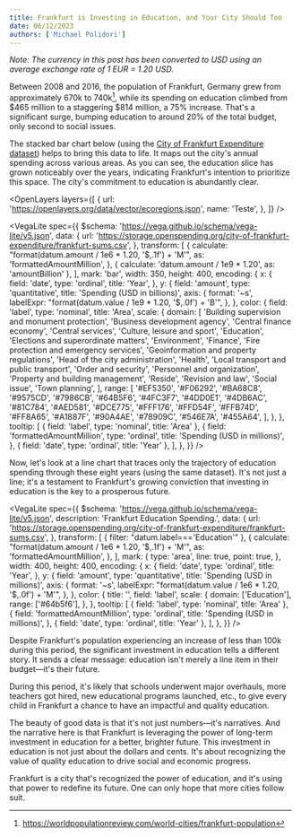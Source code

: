 ```yaml
---
title: Frankfurt is Investing in Education, and Your City Should Too
date: 06/12/2023
authors: ['Michael Polidori']
---
```


_Note: The currency in this post has been converted to USD using an average exchange rate of 1 EUR = 1.20 USD._

Between 2008 and 2016, the population of Frankfurt, Germany grew from approximately 670k to 740k[^1], while
its spending on education climbed from \$465 million to a staggering \$814 million, a 75% increase. That's a
significant surge, bumping education to around 20% of the total budget, only second to social issues.

The stacked bar chart below (using the [City of Frankfurt Expenditure dataset](https://www.openspending.org/@os-data/city-of-frankfurt-expenditure))
helps to bring this data to life. It maps out the city's annual spending across various areas. As you can see,
the education slice has grown noticeably over the years, indicating Frankfurt's intention to prioritize this space.
The city's commitment to education is abundantly clear.

<Map data="https://openlayers.org/data/vector/ecoregions.json" />

<OpenLayers
  layers={[
    {
      url: 'https://openlayers.org/data/vector/ecoregions.json',
      name: 'Teste',
    },
  ]}
/>

<VegaLite
  spec={{
    $schema: 'https://vega.github.io/schema/vega-lite/v5.json',
    data: {
      url: 'https://storage.openspending.org/city-of-frankfurt-expenditure/frankfurt-sums.csv',
    },
    transform: [
      {
        calculate: "format(datum.amount / 1e6 * 1.20, '$,.1f') + 'M'",
        as: 'formattedAmountMillion',
      },
      { calculate: 'datum.amount / 1e9 * 1.20', as: 'amountBillion' },
    ],
    mark: 'bar',
    width: 350,
    height: 400,
    encoding: {
      x: {
        field: 'date',
        type: 'ordinal',
        title: 'Year',
      },
      y: {
        field: 'amount',
        type: 'quantitative',
        title: 'Spending (USD in billions)',
        axis: {
          format: '~s',
          labelExpr: "format(datum.value / 1e9 * 1.20, '$,.0f') + 'B'",
        },
      },
      color: {
        field: 'label',
        type: 'nominal',
        title: 'Area',
        scale: {
          domain: [
            'Building supervision and monument protection',
            'Business development agency',
            'Central finance economy',
            'Central services',
            'Culture, leisure and sport',
            'Education',
            'Elections and superordinate matters',
            'Environment',
            'Finance',
            'Fire protection and emergency services',
            'Geoinformation and property regulations',
            'Head of the city administration',
            'Health',
            'Local transport and public transport',
            'Order and security',
            'Personnel and organization',
            'Property and building management',
            'Reside',
            'Revision and law',
            'Social issue',
            'Town planning',
          ],
          range: [
            '#EF5350',
            '#F06292',
            '#BA68C8',
            '#9575CD',
            '#7986CB',
            '#64B5F6',
            '#4FC3F7',
            '#4DD0E1',
            '#4DB6AC',
            '#81C784',
            '#AED581',
            '#DCE775',
            '#FFF176',
            '#FFD54F',
            '#FFB74D',
            '#FF8A65',
            '#A1887F',
            '#90A4AE',
            '#78909C',
            '#546E7A',
            '#455A64',
          ],
        },
      },
      tooltip: [
        { field: 'label', type: 'nominal', title: 'Area' },
        {
          field: 'formattedAmountMillion',
          type: 'ordinal',
          title: 'Spending (USD in millions)',
        },
        { field: 'date', type: 'ordinal', title: 'Year' },
      ],
    },
  }}
/>

Now, let's look at a line chart that traces only the trajectory of education spending through these eight
years (using the same dataset). It's not just a line; it's a testament to Frankfurt's growing conviction that investing in education is
the key to a prosperous future.

<VegaLite
  spec={{
    $schema: 'https://vega.github.io/schema/vega-lite/v5.json',
    description: 'Frankfurt Education Spending.',
    data: {
      url: 'https://storage.openspending.org/city-of-frankfurt-expenditure/frankfurt-sums.csv',
    },
    transform: [
      { filter: "datum.label==='Education'" },
      {
        calculate: "format(datum.amount / 1e6 * 1.20, '$,.1f') + 'M'",
        as: 'formattedAmountMillion',
      },
    ],
    mark: {
      type: 'area',
      line: true,
      point: true,
    },
    width: 400,
    height: 400,
    encoding: {
      x: {
        field: 'date',
        type: 'ordinal',
        title: 'Year',
      },
      y: {
        field: 'amount',
        type: 'quantitative',
        title: 'Spending (USD in millions)',
        axis: {
          format: '~s',
          labelExpr: "format(datum.value / 1e6 * 1.20, '$,.0f') + 'M'",
        },
      },
      color: {
        title: '',
        field: 'label',
        scale: {
          domain: ['Education'],
          range: ['#64b5f6'],
        },
      },
      tooltip: [
        { field: 'label', type: 'nominal', title: 'Area' },
        {
          field: 'formattedAmountMillion',
          type: 'ordinal',
          title: 'Spending (USD in millions)',
        },
        { field: 'date', type: 'ordinal', title: 'Year' },
      ],
    },
  }}
/>

Despite Frankfurt's population experiencing an increase of less than 100k during this period, the significant
investment in education tells a different story. It sends a clear message: education isn't merely a line item
in their budget—it's their future.

During this period, it's likely that schools underwent major overhauls, more teachers got hired, new educational
programs launched, etc., to give every child in Frankfurt a chance to have an impactful and quality education.

The beauty of good data is that it's not just numbers—it's narratives. And the narrative here is that Frankfurt
is leveraging the power of long-term investment in education for a better, brighter future. This investment in
education is not just about the dollars and cents. It's about recognizing the value of quality education to drive
social and economic progress.

Frankfurt is a city that's recognized the power of education, and it's using that power to redefine its future.
One can only hope that more cities follow suit.

[^1]: https://worldpopulationreview.com/world-cities/frankfurt-population
